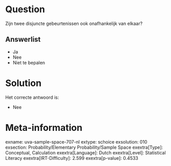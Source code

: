 Question
========

Zijn twee disjuncte gebeurtenissen ook onafhankelijk van elkaar?


Answerlist
----------

* Ja
* Nee
* Niet te bepalen

Solution
========

Het correcte antwoord is: 

* Nee

Meta-information
================
exname: uva-sample-space-707-nl
extype: schoice
exsolution: 010
exsection: Probability/Elementary Probability/Sample Space
exextra[Type]: Conceptual, Calculation
exextra[Language]: Dutch
exextra[Level]: Statistical Literacy
exextra[IRT-Difficulty]: 2.599
exextra[p-value]: 0.4533
